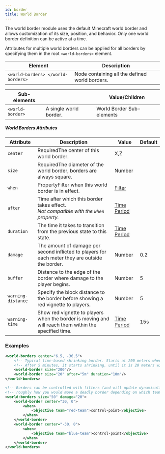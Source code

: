 ```yaml
---
id: border
title: World Border
---
```


The world border module uses the default Minecraft world border and allows customization of its size, position, and behavior. 
Only one world border definition can be active at a time.

Attributes for multiple world borders can be applied for all borders by specifying them in the root `<world-borders>` element.

| Element | Description |
|---|---|
| `<world-borders> </world-borders>` | Node containing all the defined world borders. |

| Sub-elements || Value/Children |
|---|---|---|
| `<world-border>` | A single world border. | <span className="badge badge--secondary">World Border Sub-elements</span> |

##### World Borders Attributes

| Attribute | Description | Value | Default |
|---|---|---|---|
| `center` | <span className="badge badge--danger">Required</span>The center of this world border. | <span className="badge badge--primary">X,Z</span> |
| `size` | <span className="badge badge--danger">Required</span>The diameter of the world border, borders are always square. | <span className="badge badge--primary">Number</span> |
| `when` | <span className="badge badge--secondary" title="Can be either this attribute or a sub-element.">Property</span>Filter when this world border is in effect. | [Filter](/docs/modules/mechanics/filters) |
| `after` | Time after which this border takes effect.<br />*Not compatible with the `when` property.* | [Time Period](/docs/reference/misc/time-periods) |
| `duration` | The time it takes to transition from the previous state to this state. | [Time Period](/docs/reference/misc/time-periods) |
| `damage` | The amount of damage per second inflicted to players for each meter they are outside the border. | <span className="badge badge--primary">Number</span> | 0.2 |
| `buffer` | Distance to the edge of the border where damage to the player begins. | <span className="badge badge--primary">Number</span> | 5 |
| `warning-distance` | Specify the block distance to the border before showing a red vignette to players. | <span className="badge badge--primary">Number</span> | 5 |
| `warning-time` | Show red vignette to players when the border is moving and will reach them within the specified time. | [Time Period](/docs/reference/misc/time-periods) | 15s |

### Examples

```xml
<world-borders center="6.5, -36.5">
    <!-- Typical time-based shrinking border. Starts at 200 meters when the match loads. -->
    <!-- After 5 minutes, it starts shrinking, until it is 20 meters wide at 15 minutes. -->
    <world-border size="200"/>
    <world-border size="20" after="5m" duration="10m"/>
</world-borders>

<!-- Borders can be controlled with filters (and will update dynamically). This is -->
<!-- roughly how you would move a deadly border depending on which team controls a hill -->
<world-borders size="50" damage="20">
    <world-border center="30, 0">
        <when>
            <objective team="red-team">control-point</objective>
        </when>
    </world-border>
    <world-border center="-30, 0">
        <when>
            <objective team="blue-team">control-point</objective>
        </when>
    </world-border>
</world-borders>
```
